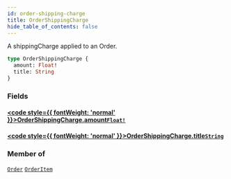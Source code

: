 ```yaml
---
id: order-shipping-charge
title: OrderShippingCharge
hide_table_of_contents: false
---
```








A shippingCharge applied to an Order.

```graphql
type OrderShippingCharge {
  amount: Float!
  title: String
}
```


### Fields

#### [<code style={{ fontWeight: 'normal' }}>OrderShippingCharge.<b>amount</b></code>](#)<Bullet />[`Float!`](/demand/api/graphql-admin/reference/scalars/float) <Badge class="secondary" text="non-null"/> <Badge class="secondary" text="scalar"/>
> 
> 

#### [<code style={{ fontWeight: 'normal' }}>OrderShippingCharge.<b>title</b></code>](#)<Bullet />[`String`](/demand/api/graphql-admin/reference/scalars/string) <Badge class="secondary" text="scalar"/>
> 
> 



### Member of

[`Order`](/demand/api/graphql-admin/reference/objects/order)  <Badge class="secondary" text="object"/><Bullet />[`OrderItem`](/demand/api/graphql-admin/reference/objects/order-item)  <Badge class="secondary" text="object"/>



